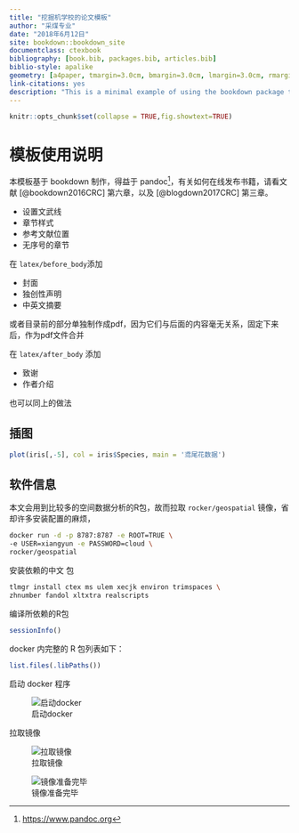 ```yaml
--- 
title: "挖掘机学校的论文模板"
author: "采煤专业"
date: "2018年6月12日"
site: bookdown::bookdown_site
documentclass: ctexbook
bibliography: [book.bib, packages.bib, articles.bib]
biblio-style: apalike
geometry: [a4paper, tmargin=3.0cm, bmargin=3.0cm, lmargin=3.0cm, rmargin=3.0cm]
link-citations: yes
description: "This is a minimal example of using the bookdown package to write a book. The output format for this example is bookdown::gitbook."
---
```


```r
knitr::opts_chunk$set(collapse = TRUE,fig.showtext=TRUE)
```


# 模板使用说明

本模板基于 bookdown 制作，得益于 pandoc^[<https://www.pandoc.org>]，有关如何在线发布书籍，请看文献 [@bookdown2016CRC] 第六章，以及 [@blogdown2017CRC] 第三章。

- 设置文武线
- 章节样式
- 参考文献位置
- 无序号的章节


在 `latex/before_body`添加

- 封面 
- 独创性声明
- 中英文摘要

或者目录前的部分单独制作成pdf，因为它们与后面的内容毫无关系，固定下来后，作为pdf文件合并

在 `latex/after_body` 添加

- 致谢
- 作者介绍

也可以同上的做法

## 插图

```r
plot(iris[,-5], col = iris$Species, main = '鸢尾花数据')
```


## 软件信息

本文会用到比较多的空间数据分析的R包，故而拉取 `rocker/geospatial` 镜像，省却许多安装配置的麻烦，

```bash
docker run -d -p 8787:8787 -e ROOT=TRUE \
-e USER=xiangyun -e PASSWORD=cloud \
rocker/geospatial
```

安装依赖的中文 \TeX 包

```bash
tlmgr install ctex ms ulem xecjk environ trimspaces \
zhnumber fandol xltxtra realscripts
```

编译所依赖的R包

```r
sessionInfo()
```


docker 内完整的 R 包列表如下：

```r
list.files(.libPaths())
```

启动 docker 程序

![启动docker](figures/start_docker.png)

拉取镜像

![拉取镜像](figures/pull_image.png)



![镜像准备完毕](figures/pull_down.png)
